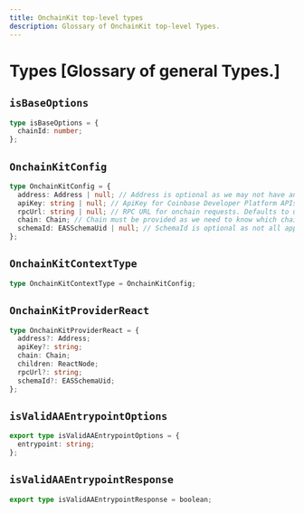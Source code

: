 ```yaml
---
title: OnchainKit top-level types
description: Glossary of OnchainKit top-level Types.
---
```


# Types [Glossary of general Types.]

## `isBaseOptions`

```ts
type isBaseOptions = {
  chainId: number;
};
```

## `OnchainKitConfig`

```ts
type OnchainKitConfig = {
  address: Address | null; // Address is optional as we may not have an address for new users
  apiKey: string | null; // ApiKey for Coinbase Developer Platform APIs
  rpcUrl: string | null; // RPC URL for onchain requests. Defaults to using CDP Node if the API Key is set
  chain: Chain; // Chain must be provided as we need to know which chain to use
  schemaId: EASSchemaUid | null; // SchemaId is optional as not all apps need to use EAS
};
```

## `OnchainKitContextType`

```ts
type OnchainKitContextType = OnchainKitConfig;
```

## `OnchainKitProviderReact`

```ts
type OnchainKitProviderReact = {
  address?: Address;
  apiKey?: string;
  chain: Chain;
  children: ReactNode;
  rpcUrl?: string;
  schemaId?: EASSchemaUid;
};
```

## `isValidAAEntrypointOptions`

```ts
export type isValidAAEntrypointOptions = {
  entrypoint: string;
};
```

## `isValidAAEntrypointResponse`

```ts
export type isValidAAEntrypointResponse = boolean;
```
